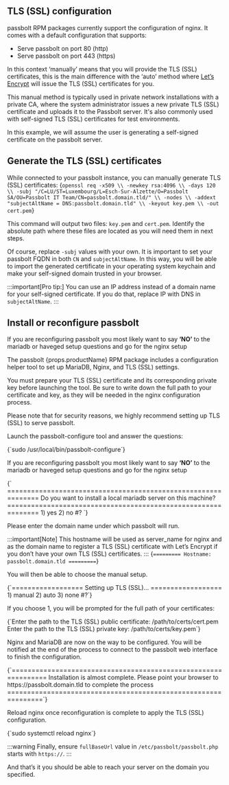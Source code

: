 
<HTTPSWarning />

## TLS (SSL) configuration

passbolt RPM packages currently support the configuration of nginx. It comes with a default configuration that supports:

  -  Serve passbolt on port 80 (http)
  -  Serve passbolt on port 443 (https)

In this context ‘manually’ means that you will provide the TLS (SSL) certificates, this is the main difference with the ‘auto’ method where [Let’s Encrypt](https://letsencrypt.org/) will issue the TLS (SSL) certificates for you.

This manual method is typically used in private network installations with a private CA, where the system administrator issues a new private TLS (SSL) certificate and uploads it to the Passbolt server. It's also commonly used with self-signed TLS (SSL) certificates for test environments.

In this example, we will assume the user is generating a self-signed certificate on the passbolt server.


## Generate the TLS (SSL) certificates

While connected to your passbolt instance, you can manually generate TLS (SSL) certificates:
<CodeBlock>
{`openssl req -x509 \\
    -newkey rsa:4096 \\
    -days 120 \\
    -subj "/C=LU/ST=Luxembourg/L=Esch-Sur-Alzette/O=Passbolt SA/OU=Passbolt IT Team/CN=passbolt.domain.tld/" \\
    -nodes \\
    -addext "subjectAltName = DNS:passbolt.domain.tld" \\
    -keyout key.pem \\
    -out cert.pem`}
</CodeBlock>

This command will output two files: `key.pem` and `cert.pem`. Identify the absolute path where these files are located as you will need them in next steps.

Of course, replace `-subj` values with your own. It is important to set your passbolt FQDN in both `CN` and `subjectAltName`. In this way, you will be able to import the generated certificate in your operating system keychain and make your self-signed domain trusted in your browser.

:::important[Pro tip:]
You can use an IP address instead of a domain name for your self-signed certificate. If you do that, replace IP with DNS in `subjectAltName`.
:::

## Install or reconfigure passbolt

If you are reconfiguring passbolt you most likely want to say **‘NO’** to the mariadb or haveged setup questions and go for the nginx setup

The passbolt {props.productName} RPM package includes a configuration helper tool to set up MariaDB, Nginx, and TLS (SSL) settings.

You must prepare your TLS (SSL) certificate and its corresponding private key before launching the tool. Be sure to write down the full path to your certificate and key, as they will be needed in the nginx configuration process.

Please note that for security reasons, we highly recommend setting up TLS (SSL) to serve passbolt.

Launch the passbolt-configure tool and answer the questions:

<CodeBlock>
    {`sudo /usr/local/bin/passbolt-configure`}
</CodeBlock>

If you are reconfiguring passbolt you most likely want to say **‘NO’** to the mariadb or haveged setup questions and go for the nginx setup

<CodeBlock>
    {`
==============================================================
Do you want to install a local mariadb server on this machine?
==============================================================
1) yes
2) no
#? `}
</CodeBlock>

Please enter the domain name under which passbolt will run.

:::important[Note]
This hostname will be used as server_name for nginx and as the domain name to register a TLS (SSL) certificate with Let’s Encrypt if you don’t have your own TLS (SSL) certificates.
:::
<CodeBlock>
    {`=========
Hostname: passbolt.domain.tld
=========`}
</CodeBlock>

You will then be able to choose the manual setup.

<CodeBlock>
    {`==================
Setting up TLS (SSL)...
==================
1) manual
2) auto
3) none
#?`}
</CodeBlock>

If you choose 1, you will be prompted for the full path of your certificates:

<CertificateWarning />

<CodeBlock>
    {`Enter the path to the TLS (SSL) public certificate: /path/to/certs/cert.pem
Enter the path to the TLS (SSL) private key: /path/to/certs/key.pem`}
</CodeBlock>

Nginx and MariaDB are now on the way to be configured. You will be notified at the end of the process to connect to the passbolt web interface to finish the configuration.

<CodeBlock>
    {`===============================================================
Installation is almost complete. Please point your browser to
  https://passbolt.domain.tld to complete the process
===============================================================`}
</CodeBlock>

Reload nginx once reconfiguration is complete to apply the TLS (SSL) configuration.

<CodeBlock>
    {`sudo systemctl reload nginx`}
</CodeBlock>

:::warning
Finally, ensure `fullBaseUrl` value in `/etc/passbolt/passbolt.php` starts with `https://`.
:::

And that’s it you should be able to reach your server on the domain you specified.
